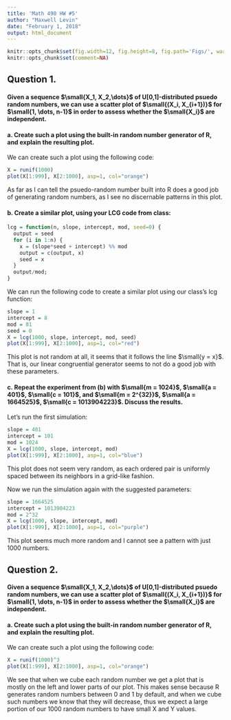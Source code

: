 ---
title: 'Math 490 HW #5'
author: "Maxwell Levin"
date: "February 1, 2018"
output: html_document
---

```{r global_options, include=FALSE, echo=FALSE}
knitr::opts_chunk$set(fig.width=12, fig.height=8, fig.path='Figs/', warning=FALSE, message=FALSE)
knitr::opts_chunk$set(comment=NA)
```

## Question 1.

#### Given a sequence $\small{X_1, X_2,\dots}$ of U[0,1]-distributed psuedo random numbers, we can use a scatter plot of $\small{(X_i, X_{i+1})}$ for $\small{1, \dots, n-1}$ in order to assess whether the $\small{X_i}$ are independent.



#### a. Create such a plot using the built-in random number generator of R, and explain the resulting plot.

We can create such a plot using the following code:

```{r, echo=TRUE, fig.width=8, fig.height=8}
X = runif(1000)
plot(X[1:999], X[2:1000], asp=1, col="orange")
```

As far as I can tell the psuedo-random number built into R does a good job of generating random numbers, as I see no discernable patterns in this plot.


#### b. Create a similar plot, using your LCG code from class:

```{r}
lcg = function(n, slope, intercept, mod, seed=0) {
  output = seed
  for (i in 1:n) {
    x = (slope*seed + intercept) %% mod
    output = c(output, x)
    seed = x
  }
  output/mod;
}
```

We can run the following code to create a similar plot using our class's lcg function:

```{r, echo=TRUE, fig.width=8, fig.height=8}
slope = 1
intercept = 8
mod = 81
seed = 0
X = lcg(1000, slope, intercept, mod, seed)
plot(X[1:999], X[2:1000], asp=1, col="red")
```


This plot is not random at all, it seems that it follows the line $\small{y = x}$. That is, our linear congruential generator seems to not do a good job with these parameters. 

#### c. Repeat the experiment from (b) with $\small{m = 1024}$, $\small{a = 401}$, $\small{c = 101}$, and $\small{m = 2^{32}}$, $\small{a = 1664525}$, $\small{c = 1013904223}$. Discuss the results.

Let's run the first simulation:

```{r, echo=TRUE, fig.width=8, fig.height=8}
slope = 401
intercept = 101
mod = 1024
X = lcg(1000, slope, intercept, mod)
plot(X[1:999], X[2:1000], asp=1, col="blue")
```

This plot does not seem very random, as each ordered pair is uniformly spaced between its neighbors in a grid-like fashion.

Now we run the simulation again with the suggested parameters:

```{r, echo=TRUE, fig.width=8, fig.height=8}
slope = 1664525
intercept = 1013904223
mod = 2^32
X = lcg(1000, slope, intercept, mod)
plot(X[1:999], X[2:1000], asp=1, col="purple")
```

This plot seems much more random and I cannot see a pattern with just 1000 numbers. 

## Question 2.

#### Given a sequence $\small{X_1, X_2,\dots}$ of U[0,1]-distributed psuedo random numbers, we can use a scatter plot of $\small{(X_i, X_{i+1})}$ for $\small{1, \dots, n-1}$ in order to assess whether the $\small{X_i}$ are independent.



#### a. Create such a plot using the built-in random number generator of R, and explain the resulting plot.

We can create such a plot using the following code:

```{r, echo=TRUE, fig.width=8, fig.height=8}
X = runif(1000)^3
plot(X[1:999], X[2:1000], asp=1, col="orange")
```

We see that when we cube each random number we get a plot that is mostly on the left and lower parts of our plot. This makes sense because R generates random numbers between 0 and 1 by default, and when we cube such numbers we know that they will decrease, thus we expect a large portion of our 1000 random numbers to have small X and Y values.


